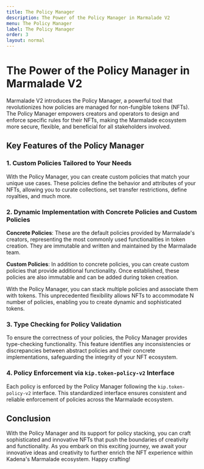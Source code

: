 ```yaml
---
title: The Policy Manager
description: The Power of the Policy Manager in Marmalade V2
menu: The Policy Manager
label: The Policy Manager
order: 3
layout: normal
---
```


# The Power of the Policy Manager in Marmalade V2

Marmalade V2 introduces the Policy Manager, a powerful tool that revolutionizes
how policies are managed for non-fungible tokens (NFTs). The Policy Manager
empowers creators and operators to design and enforce specific rules for their
NFTs, making the Marmalade ecosystem more secure, flexible, and beneficial for
all stakeholders involved.

## Key Features of the Policy Manager

### 1. Custom Policies Tailored to Your Needs

With the Policy Manager, you can create custom policies that match your unique
use cases. These policies define the behavior and attributes of your NFTs,
allowing you to curate collections, set transfer restrictions, define royalties,
and much more.

### 2. Dynamic Implementation with Concrete Policies and Custom Policies

**Concrete Policies**: These are the default policies provided by Marmalade's
creators, representing the most commonly used functionalities in token creation.
They are immutable and written and maintained by the Marmalade team.

**Custom Policies**: In addition to concrete policies, you can create custom
policies that provide additional functionality. Once established, these policies
are also immutable and can be added during token creation.

With the Policy Manager, you can stack multiple policies and associate them with
tokens. This unprecedented flexibility allows NFTs to accommodate N number of
policies, enabling you to create dynamic and sophisticated tokens.

### 3. Type Checking for Policy Validation

To ensure the correctness of your policies, the Policy Manager provides
type-checking functionality. This feature identifies any inconsistencies or
discrepancies between abstract policies and their concrete implementations,
safeguarding the integrity of your NFT ecosystem.

### 4. Policy Enforcement via `kip.token-policy-v2` Interface

Each policy is enforced by the Policy Manager following the
`kip.token-policy-v2` interface. This standardized interface ensures consistent
and reliable enforcement of policies across the Marmalade ecosystem.

## Conclusion

With the Policy Manager and its support for policy stacking, you can craft
sophisticated and innovative NFTs that push the boundaries of creativity and
functionality. As you embark on this exciting journey, we await your innovative
ideas and creativity to further enrich the NFT experience within Kadena's
Marmalade ecosystem. Happy crafting!
